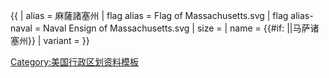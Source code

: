 {{ {{{1<noinclude>|country showdata</noinclude>}}}
| alias = 麻薩諸塞州
| flag alias = Flag of Massachusetts.svg
| flag alias-naval = Naval Ensign of Massachusetts.svg
| size = {{{size|}}}
| name = {{#if: {{{name|}}}|{{{name|}}}|马萨诸塞州}}
| variant = {{{variant|}}}
}}<noinclude>
[[Category:美国行政区划资料模板]]
</noinclude>
